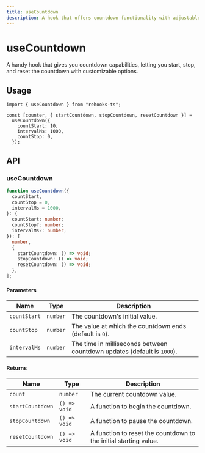 ```yaml
---
title: useCountdown
description: A hook that offers countdown functionality with adjustable start, stop, and interval parameters.
---
```


# useCountdown

A handy hook that gives you countdown capabilities, letting you start, stop, and reset the countdown with customizable options.

## Usage

```tsx
import { useCountdown } from "rehooks-ts";

const [counter, { startCountdown, stopCountdown, resetCountdown }] =
  useCountdown({
    countStart: 10,
    intervalMs: 1000,
    countStop: 0,
  });
```

## API

### useCountdown

```ts
function useCountdown({
  countStart,
  countStop = 0,
  intervalMs = 1000,
}: {
  countStart: number;
  countStop?: number;
  intervalMs?: number;
}): [
  number,
  {
    startCountdown: () => void;
    stopCountdown: () => void;
    resetCountdown: () => void;
  },
];
```

#### Parameters

| Name         | Type     | Description                                                             |
| ------------ | -------- | ----------------------------------------------------------------------- |
| `countStart` | `number` | The countdown's initial value.                                          |
| `countStop`  | `number` | The value at which the countdown ends (default is `0`).                 |
| `intervalMs` | `number` | The time in milliseconds between countdown updates (default is `1000`). |

#### Returns

| Name             | Type         | Description                                                      |
| ---------------- | ------------ | ---------------------------------------------------------------- |
| `count`          | `number`     | The current countdown value.                                     |
| `startCountdown` | `() => void` | A function to begin the countdown.                               |
| `stopCountdown`  | `() => void` | A function to pause the countdown.                               |
| `resetCountdown` | `() => void` | A function to reset the countdown to the initial starting value. |
